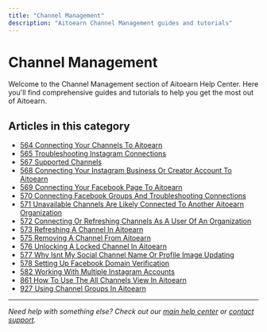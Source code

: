 ```yaml
---
title: "Channel Management"
description: "Aitoearn Channel Management guides and tutorials"
---
```


# Channel Management

Welcome to the Channel Management section of Aitoearn Help Center. Here you'll find comprehensive guides and tutorials to help you get the most out of Aitoearn.

## Articles in this category

- [564 Connecting Your Channels To Aitoearn](564-connecting-your-channels-to-aitoearn)
- [565 Troubleshooting Instagram Connections](565-troubleshooting-instagram-connections)
- [567 Supported Channels](567-supported-channels)
- [568 Connecting Your Instagram Business Or Creator Account To Aitoearn](568-connecting-your-instagram-business-or-creator-account-to-aitoearn)
- [569 Connecting Your Facebook Page To Aitoearn](569-connecting-your-facebook-page-to-aitoearn)
- [570 Connecting Facebook Groups And Troubleshooting Connections](570-connecting-facebook-groups-and-troubleshooting-connections)
- [571 Unavailable Channels Are Likely Connected To Another Aitoearn Organization](571-unavailable-channels-are-likely-connected-to-another-aitoearn-organization)
- [572 Connecting Or Refreshing Channels As A User Of An Organization](572-connecting-or-refreshing-channels-as-a-user-of-an-organization)
- [573 Refreshing A Channel In Aitoearn](573-refreshing-a-channel-in-aitoearn)
- [575 Removing A Channel From Aitoearn](575-removing-a-channel-from-aitoearn)
- [576 Unlocking A Locked Channel In Aitoearn](576-unlocking-a-locked-channel-in-aitoearn)
- [577 Why Isnt My Social Channel Name Or Profile Image Updating](577-why-isnt-my-social-channel-name-or-profile-image-updating)
- [578 Setting Up Facebook Domain Verification](578-setting-up-facebook-domain-verification)
- [582 Working With Multiple Instagram Accounts](582-working-with-multiple-instagram-accounts)
- [861 How To Use The All Channels View In Aitoearn](861-how-to-use-the-all-channels-view-in-aitoearn)
- [927 Using Channel Groups In Aitoearn](927-using-channel-groups-in-aitoearn)

---

*Need help with something else? Check out our [main help center](/en/help-center) or [contact support](mailto:hello@aitoearn.com).*
